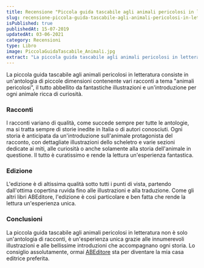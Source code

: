 ```yaml
---
title: Recensione "Piccola guida tascabile agli animali pericolosi in letteratura. Ovvero la zoologia come espediente per la letteratura"
slug: recensione-piccola-guida-tascabile-agli-animali-pericolosi-in-letteratura
isPublished: true
publishedAt: 15-07-2019
updatedAt: 03-06-2021
category: Recensioni
type: Libro
image: PiccolaGuidaTascabile_Animali.jpg
extract: "La piccola guida tascabile agli animali pericolosi in letteratura consiste in un’antologia di piccole dimensioni contenente vari racconti a tema “animali pericolosi”, il tutto abbellito da fantastiche illustrazioni e un’introduzione per ogni animale ricca di curiosità."
---
```


<Book slug="piccola-guida-tascabile-agli-animali-pericolosi-in-letteratura-ovvero-la-zoologia-come-espediente-per-la-letteratura" />

La piccola guida tascabile agli animali pericolosi in letteratura consiste in un'antologia di piccole dimensioni contenente vari racconti a tema "animali pericolosi", il tutto abbellito da fantastiche illustrazioni e un'introduzione per ogni animale ricca di curiosità.

### Racconti

I racconti variano di qualità, come succede sempre per tutte le antologie, ma si tratta sempre di storie inedite in Italia o di autori conosciuti. Ogni storia è anticipata da un'introduzione sull'animale protagonista del racconto, con dettagliate illustrazioni dello scheletro e varie sezioni dedicate ai miti, alle curiosità o anche solamente alla storia dell'animale in questione. Il tutto è curatissimo e rende la lettura un'esperienza fantastica.

### Edizione

L'edizione è di altissima qualità sotto tutti i punti di vista, partendo dall'ottima copertina ruvida fino alle illustrazioni e alla traduzione. Come gli altri libri ABEditore, l'edizione è così particolare e ben fatta che rende la lettura un'esperienza unica.

### Conclusioni

La piccola guida tascabile agli animali pericolosi in letteratura non è solo un'antologia di racconti, è un'esperienza unica grazie alle innumerevoli illustrazioni e alle bellissime introduzioni che accompagnano ogni storia. Lo consiglio assolutamente, ormai [ABEditore](http://www.abeditore.it/) sta per diventare la mia casa editrice preferita.